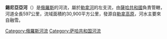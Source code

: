 '''錫尼亞亞河'''（{{lang-ru|Синяя|Sinyaya}}）是[[俄羅斯|俄羅斯]]的河流，屬於[[勒拿河|勒拿河]]的左支流，由[[薩哈共和國|薩哈共和國]]負責管轄，河道全長597公里，流域面積約30,900平方公里，發源自[[勒拿高原|勒拿高原]]，河水主要來自融雪。

{{Russia-geo-stub}}

[[Category:俄羅斯河流|Category:俄羅斯河流]]
[[Category:萨哈共和国河流|Category:萨哈共和国河流]]